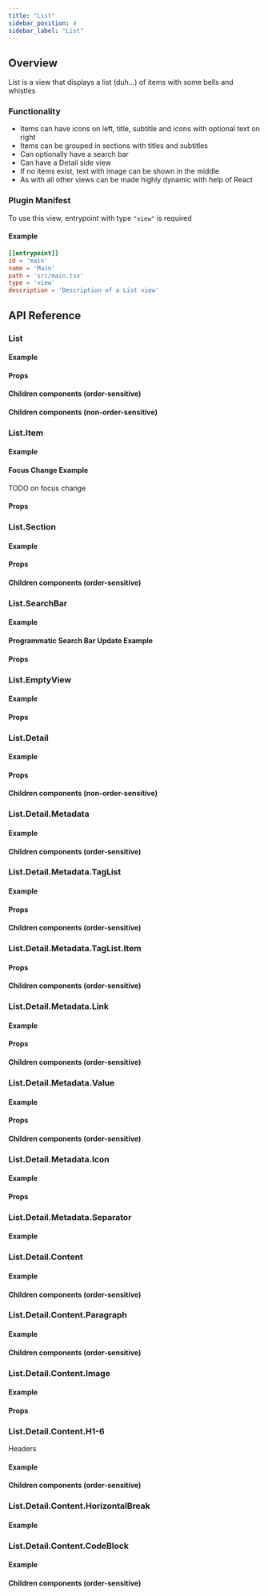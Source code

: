 ```yaml
---
title: "List"
sidebar_position: 4
sidebar_label: "List"
---
```






















## Overview

List is a view that displays a list (duh...) of items with some bells and whistles

<UiScreenshot imgPath="/img/generated-screenshots/ui_list/main/default.png"/>

### Functionality
- Items can have icons on left, title, subtitle and icons with optional text on right
- Items can be grouped in sections with titles and subtitles
- Can optionally have a search bar
- Can have a Detail side view
- If no items exist, text with image can be shown in the middle
- As with all other views can be made highly dynamic with help of React

### Plugin Manifest

To use this view, entrypoint with type `"view"` is required

#### Example
```toml
[[entrypoint]]
id = 'main'
name = 'Main'
path = 'src/main.tsx'
type = 'view'
description = 'Description of a List view'
```

## API Reference

### List
<ListDescription/>

#### Example
<ListCode/>

#### Props
<ListProps/>

#### Children components (order-sensitive)
<ListOrderedMembers/>

#### Children components (non-order-sensitive)
<ListPerTypeMembers/>



### List.Item
<ListItemDescription/>

#### Example
<ListItemCode/>

#### Focus Change Example

TODO on focus change


#### Props
<ListItemProps/>



### List.Section
<ListSectionDescription/>

#### Example
<ListSectionCode/>

#### Props
<ListSectionProps/>

#### Children components (order-sensitive)
<ListSectionOrderedMembers/>



### List.SearchBar
<SearchBarDescription/>

#### Example
<SearchBarCode/>

#### Programmatic Search Bar Update Example
<SearchBarSetSearchText screenshot={false}/>

#### Props
<SearchBarProps/>



### List.EmptyView
<EmptyViewDescription/>

#### Example
<EmptyViewCode/>

#### Props
<EmptyViewProps/>



### List.Detail
<DetailDescription/>

#### Example
<DetailCode/>

#### Props
<DetailProps/>

#### Children components (non-order-sensitive)
<DetailPerTypeMembers/>



### List.Detail.Metadata
<MetadataDescription/>

#### Example
<MetadataCode/>

#### Children components (order-sensitive)
<MetadataOrderedMembers/>



### List.Detail.Metadata.TagList
<MetadataTagListDescription/>

#### Example
<MetadataTagListCode/>

#### Props
<MetadataTagListProps/>

#### Children components (order-sensitive)
<MetadataTagListOrderedMembers/>



### List.Detail.Metadata.TagList.Item
<MetadataTagListItemDescription/>

#### Props
<MetadataTagListItemProps/>

#### Children components (order-sensitive)
<MetadataTagListItemOrderedMembers/>



### List.Detail.Metadata.Link
<MetadataLinkDescription/>

#### Example
<MetadataLinkCode/>

#### Props
<MetadataLinkProps/>

#### Children components (order-sensitive)
<MetadataLinkOrderedMembers/>



### List.Detail.Metadata.Value
<MetadataValueDescription/>

#### Example
<MetadataValueCode/>

#### Props
<MetadataValueProps/>

#### Children components (order-sensitive)
<MetadataValueOrderedMembers/>



### List.Detail.Metadata.Icon
<MetadataIconDescription/>

#### Example
<MetadataIconCode/>

#### Props
<MetadataIconProps/>



### List.Detail.Metadata.Separator
<MetadataSeparatorDescription/>

#### Example
<MetadataSeparatorCode/>



### List.Detail.Content
<ContentDescription/>

#### Example
<ContentCode/>

#### Children components (order-sensitive)
<ContentOrderedMembers/>



### List.Detail.Content.Paragraph
<ParagraphDescription/>

#### Example
<ParagraphCode/>

#### Children components (order-sensitive)
<ParagraphOrderedMembers/>


### List.Detail.Content.Image
<ImageDescription/>

#### Example
<ImageCode/>

#### Props
<ImageProps/>



### List.Detail.Content.H1-6
Headers

#### Example
<HXCode/>

#### Children components (order-sensitive)
<HXMembers/>



### List.Detail.Content.HorizontalBreak
<HorizontalBreakDescription/>

#### Example
<HorizontalBreakCode/>



### List.Detail.Content.CodeBlock
<CodeBlockDescription/>

#### Example
<CodeBlockCode/>

#### Children components (order-sensitive)
<CodeBlockMembers/>

